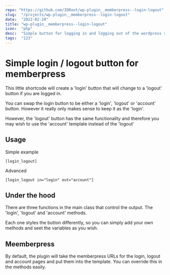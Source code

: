 ```yaml
---
repo: "https://github.com/IORoot/wp-plugin__memberpress--login-logout"
slug:  "/projects/wp-plugin__memberpress--login-logout"
date:  "2022-02-20"
title: "wp-plugin__memberpress--login-logout"
icon:  "php"
desc:  "Simple button for logging in and logging out of the wordpress site."
tags:  "123"
---
```



# Simple login / logout button for memberpress

This little shortcode will create a 'login' button that will change to a 'logout' button if you are logged in.

You can swap the login button to be either a 'login', 'logout' or 'account' button. However it really only makes sense to keep it as the 'login'.

However, the 'logout' button has the same functionality and therefore you may wish to use the 'account' template instead of the 'logout'

## Usage

Simple example

    [login_logout]

Advanced

    [login_logout in="login" out="account"]

## Under the hood

There are three functions in the main class that control the output. The 'login', 'logout' and 'account' methods.

Each one styles the button differently, so you can simply add your own methods and seet the variables as you wish.

## Meemberpress

By default, the plugin will take the memberpress URLs for the login, logout and account pages and put them into the template. You can override this in the methods easily.